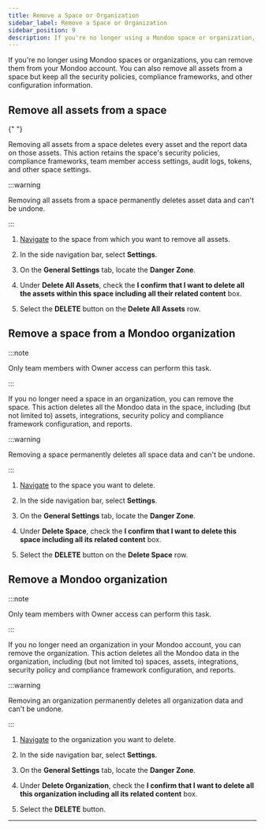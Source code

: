 ```yaml
---
title: Remove a Space or Organization
sidebar_label: Remove a Space or Organization
sidebar_position: 9
description: If you're no longer using a Mondoo space or organization, you can remove it from your Mondoo account. Doing so is permanent and you lose all associated Mondoo data. You can also remove all assets from a space without removing the space itself.
---
```


If you're no longer using Mondoo spaces or organizations, you can remove them from your Mondoo account. You can also remove all assets from a space but keep all the security policies, compliance frameworks, and other configuration information.

## Remove all assets from a space


<Partial />{" "}

Removing all assets from a space deletes every asset and the report data on those assets. This action retains the space's security policies, compliance frameworks, team member access settings, audit logs, tokens, and other space settings.

:::warning

Removing all assets from a space permanently deletes asset data and can't be undone.

:::

1. [Navigate](/platform/start/navigate/) to the space from which you want to remove all assets.

2. In the side navigation bar, select **Settings**.

3. On the **General Settings** tab, locate the **Danger Zone**.

4. Under **Delete All Assets**, check the **I confirm that I want to delete all the assets within this space including all their related content** box.

5. Select the **DELETE** button on the **Delete All Assets** row.

## Remove a space from a Mondoo organization

:::note

Only team members with Owner access can perform this task.

:::

If you no longer need a space in an organization, you can remove the space. This action deletes all the Mondoo data in the space, including (but not limited to) assets, integrations, security policy and compliance framework configuration, and reports.

:::warning

Removing a space permanently deletes all space data and can't be undone.

:::

1. [Navigate](/platform/start/navigate/) to the space you want to delete.

2. In the side navigation bar, select **Settings**.

3. On the **General Settings** tab, locate the **Danger Zone**.

4. Under **Delete Space**, check the **I confirm that I want to delete this space including all its related content** box.

5. Select the **DELETE** button on the **Delete Space** row.

## Remove a Mondoo organization

:::note

Only team members with Owner access can perform this task.

:::

If you no longer need an organization in your Mondoo account, you can remove the organization. This action deletes all the Mondoo data in the organization, including (but not limited to) spaces, assets, integrations, security policy and compliance framework configuration, and reports.

:::warning

Removing an organization permanently deletes all organization data and can't be undone.

:::

1. [Navigate](/platform/start/navigate/) to the organization you want to delete.

2. In the side navigation bar, select **Settings**.

3. On the **General Settings** tab, locate the **Danger Zone**.

4. Under **Delete Organization**, check the **I confirm that I want to delete all this organization including all its related content** box.

5. Select the **DELETE** button.

---
